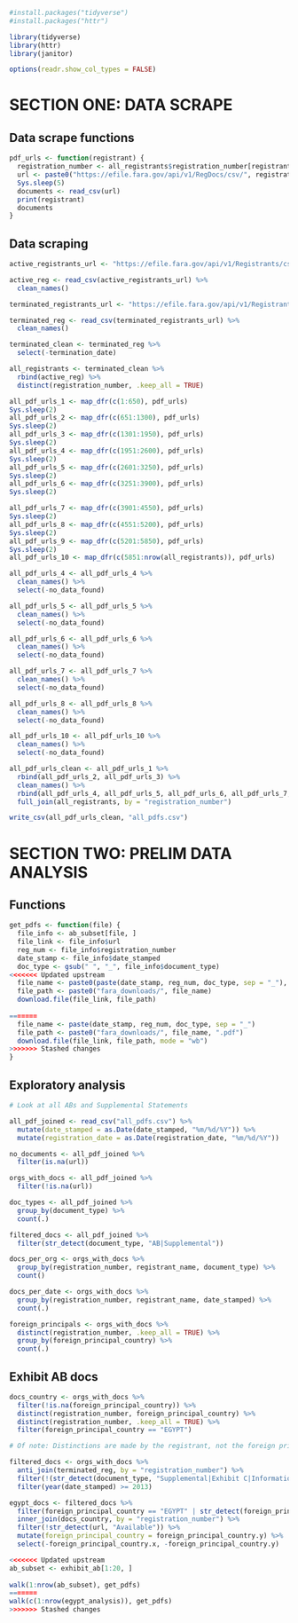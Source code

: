 

```r
#install.packages("tidyverse")
#install.packages("httr")

library(tidyverse)
library(httr)
library(janitor)

options(readr.show_col_types = FALSE)
```
# SECTION ONE: DATA SCRAPE
## Data scrape functions
```r

pdf_urls <- function(registrant) {
  registration_number <- all_registrants$registration_number[registrant]
  url <- paste0("https://efile.fara.gov/api/v1/RegDocs/csv/", registration_number)
  Sys.sleep(5)
  documents <- read_csv(url)
  print(registrant)
  documents
}

```
## Data scraping
```r
active_registrants_url <- "https://efile.fara.gov/api/v1/Registrants/csv/Active"

active_reg <- read_csv(active_registrants_url) %>% 
  clean_names()

terminated_registrants_url <- "https://efile.fara.gov/api/v1/Registrants/csv/Terminated"

terminated_reg <- read_csv(terminated_registrants_url) %>% 
  clean_names()

terminated_clean <- terminated_reg %>% 
  select(-termination_date)

all_registrants <- terminated_clean %>% 
  rbind(active_reg) %>% 
  distinct(registration_number, .keep_all = TRUE)

all_pdf_urls_1 <- map_dfr(c(1:650), pdf_urls)
Sys.sleep(2)
all_pdf_urls_2 <- map_dfr(c(651:1300), pdf_urls)
Sys.sleep(2)
all_pdf_urls_3 <- map_dfr(c(1301:1950), pdf_urls)
Sys.sleep(2)
all_pdf_urls_4 <- map_dfr(c(1951:2600), pdf_urls)
Sys.sleep(2)
all_pdf_urls_5 <- map_dfr(c(2601:3250), pdf_urls)
Sys.sleep(2)
all_pdf_urls_6 <- map_dfr(c(3251:3900), pdf_urls)
Sys.sleep(2)

all_pdf_urls_7 <- map_dfr(c(3901:4550), pdf_urls)
Sys.sleep(2)
all_pdf_urls_8 <- map_dfr(c(4551:5200), pdf_urls)
Sys.sleep(2)
all_pdf_urls_9 <- map_dfr(c(5201:5850), pdf_urls)
Sys.sleep(2)
all_pdf_urls_10 <- map_dfr(c(5851:nrow(all_registrants)), pdf_urls)

all_pdf_urls_4 <- all_pdf_urls_4 %>% 
  clean_names() %>% 
  select(-no_data_found)

all_pdf_urls_5 <- all_pdf_urls_5 %>% 
  clean_names() %>% 
  select(-no_data_found)

all_pdf_urls_6 <- all_pdf_urls_6 %>% 
  clean_names() %>% 
  select(-no_data_found)

all_pdf_urls_7 <- all_pdf_urls_7 %>% 
  clean_names() %>% 
  select(-no_data_found)

all_pdf_urls_8 <- all_pdf_urls_8 %>% 
  clean_names() %>% 
  select(-no_data_found)

all_pdf_urls_10 <- all_pdf_urls_10 %>% 
  clean_names() %>% 
  select(-no_data_found)

all_pdf_urls_clean <- all_pdf_urls_1 %>% 
  rbind(all_pdf_urls_2, all_pdf_urls_3) %>% 
  clean_names() %>% 
  rbind(all_pdf_urls_4, all_pdf_urls_5, all_pdf_urls_6, all_pdf_urls_7, all_pdf_urls_8, all_pdf_urls_10) %>% 
  full_join(all_registrants, by = "registration_number")

write_csv(all_pdf_urls_clean, "all_pdfs.csv")
```

# SECTION TWO: PRELIM DATA ANALYSIS

## Functions
```r

get_pdfs <- function(file) {
  file_info <- ab_subset[file, ]
  file_link <- file_info$url
  reg_num <- file_info$registration_number
  date_stamp <- file_info$date_stamped
  doc_type <- gsub(" ", "_", file_info$document_type)
<<<<<<< Updated upstream
  file_name <- paste0(paste(date_stamp, reg_num, doc_type, sep = "_"), ".pdf")
  file_path <- paste0("fara_downloads/", file_name)
  download.file(file_link, file_path)
  
=======
  file_name <- paste(date_stamp, reg_num, doc_type, sep = "_")
  file_path <- paste0("fara_downloads/", file_name, ".pdf")
  download.file(file_link, file_path, mode = "wb")
>>>>>>> Stashed changes
}
```



## Exploratory analysis
```r

# Look at all ABs and Supplemental Statements

all_pdf_joined <- read_csv("all_pdfs.csv") %>% 
  mutate(date_stamped = as.Date(date_stamped, "%m/%d/%Y")) %>% 
  mutate(registration_date = as.Date(registration_date, "%m/%d/%Y"))

no_documents <- all_pdf_joined %>% 
  filter(is.na(url))

orgs_with_docs <- all_pdf_joined %>% 
  filter(!is.na(url))

doc_types <- all_pdf_joined %>% 
  group_by(document_type) %>% 
  count(.)

filtered_docs <- all_pdf_joined %>% 
  filter(str_detect(document_type, "AB|Supplemental"))

docs_per_org <- orgs_with_docs %>% 
  group_by(registration_number, registrant_name, document_type) %>%
  count()

docs_per_date <- orgs_with_docs %>% 
  group_by(registration_number, registrant_name, date_stamped) %>% 
  count(.)

foreign_principals <- orgs_with_docs %>% 
  distinct(registration_number, .keep_all = TRUE) %>% 
  group_by(foreign_principal_country) %>% 
  count(.)

```

## Exhibit AB docs
```r
docs_country <- orgs_with_docs %>% 
  filter(!is.na(foreign_principal_country)) %>% 
  distinct(registration_number, foreign_principal_country) %>% 
  distinct(registration_number, .keep_all = TRUE) %>% 
  filter(foreign_principal_country == "EGYPT")

# Of note: Distinctions are made by the registrant, not the foreign principal. A registrant can have multiple foreign principals. A signular person can also serve multiple foreign principals.

filtered_docs <- orgs_with_docs %>% 
  anti_join(terminated_reg, by = "registration_number") %>% 
  filter(!(str_detect(document_type, "Supplemental|Exhibit C|Informational"))) %>% 
  filter(year(date_stamped) >= 2013)

egypt_docs <- filtered_docs %>% 
  filter(foreign_principal_country == "EGYPT" | str_detect(foreign_principal_name, "Egypt"))
  inner_join(docs_country, by = "registration_number") %>% 
  filter(!str_detect(url, "Available")) %>% 
  mutate(foreign_principal_country = foreign_principal_country.y) %>% 
  select(-foreign_principal_country.x, -foreign_principal_country.y)

<<<<<<< Updated upstream
ab_subset <- exhibit_ab[1:20, ]
  
walk(1:nrow(ab_subset), get_pdfs)
=======
walk(c(1:nrow(egypt_analysis)), get_pdfs)
>>>>>>> Stashed changes

```



